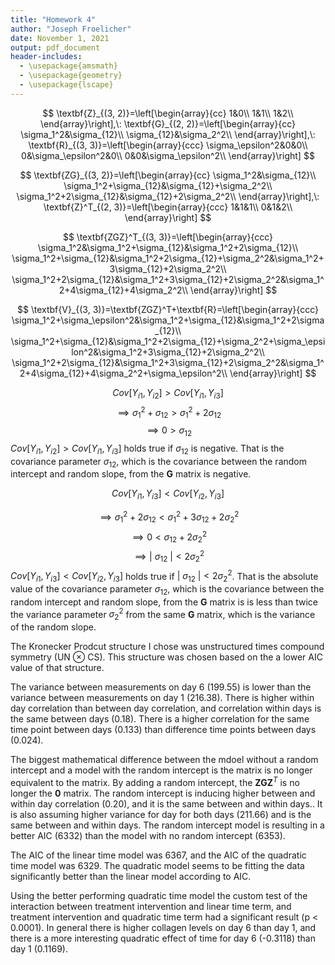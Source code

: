 ```yaml
---
title: "Homework 4"
author: "Joseph Froelicher"
date: November 1, 2021
output: pdf_document
header-includes:
  - \usepackage{amsmath}
  - \usepackage{geometry}
  - \usepackage{lscape}
---
```


\section{Question 1}

$$
\textbf{Z}_{(3, 2)}=\left[\begin{array}{cc}
1&0\\
1&1\\
1&2\\
\end{array}\right],\:
\textbf{G}_{(2, 2)}=\left[\begin{array}{cc}
\sigma_1^2&\sigma_{12}\\
\sigma_{12}&\sigma_2^2\\
\end{array}\right],\:
\textbf{R}_{(3, 3)}=\left[\begin{array}{ccc}
\sigma_\epsilon^2&0&0\\
0&\sigma_\epsilon^2&0\\
0&0&\sigma_\epsilon^2\\
\end{array}\right]
$$

$$
\textbf{ZG}_{(3, 2)}=\left[\begin{array}{cc}
\sigma_1^2&\sigma_{12}\\
\sigma_1^2+\sigma_{12}&\sigma_{12}+\sigma_2^2\\
\sigma_1^2+2\sigma_{12}&\sigma_{12}+2\sigma_2^2\\
\end{array}\right],\:
\textbf{Z}^T_{(2, 3)}=\left[\begin{array}{ccc}
1&1&1\\
0&1&2\\
\end{array}\right]
$$

$$
\textbf{ZGZ}^T_{(3, 3)}=\left[\begin{array}{ccc}
\sigma_1^2&\sigma_1^2+\sigma_{12}&\sigma_1^2+2\sigma_{12}\\
\sigma_1^2+\sigma_{12}&\sigma_1^2+2\sigma_{12}+\sigma_2^2&\sigma_1^2+3\sigma_{12}+2\sigma_2^2\\
\sigma_1^2+2\sigma_{12}&\sigma_1^2+3\sigma_{12}+2\sigma_2^2&\sigma_1^2+4\sigma_{12}+4\sigma_2^2\\
\end{array}\right]
$$

$$
\textbf{V}_{(3, 3)}=\textbf{ZGZ}^T+\textbf{R}=\left[\begin{array}{ccc}
\sigma_1^2+\sigma_\epsilon^2&\sigma_1^2+\sigma_{12}&\sigma_1^2+2\sigma_{12}\\
\sigma_1^2+\sigma_{12}&\sigma_1^2+2\sigma_{12}+\sigma_2^2+\sigma_\epsilon^2&\sigma_1^2+3\sigma_{12}+2\sigma_2^2\\
\sigma_1^2+2\sigma_{12}&\sigma_1^2+3\sigma_{12}+2\sigma_2^2&\sigma_1^2+4\sigma_{12}+4\sigma_2^2+\sigma_\epsilon^2\\
\end{array}\right]
$$

$$Cov[Y_{i1}, Y_{i2}] > Cov[Y_{i1}, Y_{i3}]$$
$$\implies \sigma_1^2+\sigma_{12} > \sigma_1^2+2\sigma_{12}$$
$$\implies 0>\sigma_{12}$$
$Cov[Y_{i1}, Y_{i2}] > Cov[Y_{i1}, Y_{i3}]$ holds true if $\sigma_{12}$ is negative. That is the covariance parameter $\sigma_{12}$, which is the covariance between the random intercept and random slope, from the $\textbf{G}$ matrix is negative.

$$Cov[Y_{i1}, Y_{i3}] < Cov[Y_{i2}, Y_{i3}]$$

$$\implies \sigma_1^2+2\sigma_{12}<\sigma_1^2+3\sigma_{12}+2\sigma_2^2$$
$$\implies 0<\sigma_{12}+2\sigma_2^2$$
$$\implies |\:\sigma_{12}\:|<2\sigma_2^2$$
$Cov[Y_{i1}, Y_{i3}] < Cov[Y_{i2}, Y_{i3}]$ holds true if $|\:\sigma_{12}\:|<2\sigma_2^2$. That is the absolute value of the covariance parameter $\sigma_{12}$, which is the covariance between the random intercept and random slope, from the $\textbf{G}$ matrix is is less than twice the variance parameter $\sigma_2^2$ from the same $\textbf{G}$ matrix, which is the variance of the random slope.
\newpage
\section{Question 2}
\subsection{Part A}
\begin{verbatim}
/* Question 2 */
/* Import data */ 
proc import datafile = 'C:\Users\jofro\dev\longi\data\p1np.csv'
 out = data
 dbms = CSV;
run;

/* Question A */
/* UN@UN structure */
/* Doesn't converge, infinite likelihood */
proc mixed data=data method=ml;
  class day time;
  model p1np=day time day*time / solution;
  repeated day time / type=un@un subject=id r rcorr;
run;

/* UN@AR(1) */
proc mixed data=data method=ml;
  class day time;
  model p1np=day time day*time / solution;
  repeated day time / type=un@ar(1) subject=id r rcorr;
run;

/* UN@CS */
/* better AIC */
proc mixed data=data method=ml;
  class day time;
  model p1np=day time day*time / noint solution;
  repeated day time / type=un@cs subject=id r rcorr;
run;
\end{verbatim}

The Kronecker Prodcut structure I chose was unstructured times compound symmetry (UN $\otimes$ CS). This structure was chosen based on  the a lower AIC value of that structure.

\subsection{Part B}

The variance between measurements on day 6 (199.55) is lower than the variance between measurements on day 1 (216.38). There is higher within day correlation than between day correlation, and correlation within days is the same between days (0.18). There is a higher correlation for the same time point between days (0.133) than difference time points between days (0.024).

\begin{verbatim}
/* Question C */
proc mixed data=data method=ml;
  class day time;
  model p1np=day time day*time / noint solution;
  random intercept / subject=id v vcorr;
run;
\end{verbatim}

The biggest mathematical difference between the mdoel without a random intercept and a model with the random intercept is the \textbf{V} matrix is no longer equivalent to the \textbf{R} matrix. By adding a random intercept, the $\textbf{ZGZ}^T$ is no longer the $\textbf{0}$ matrix. The random intercept is inducing higher between and within day correlation (0.20), and it is the same between and within days.. It is also assuming higher variance for day for both days (211.66) and is the same between and within days. The random intercept model is resulting in a better AIC (6332) than the model with no random intercept (6353).

\begin{verbatim}
/* Question D */
data data2;
  set data;
  timec = time;
run;

proc mixed data=data2 method=ml;
  class day time;
  model p1np=day timec day*timec / noint solution;
  repeated day time / type=un@cs subject=id r rcorr;
run;

proc mixed data=data2 method=ml;
  class day time;
  model p1np=day timec day*timec day*timec*timec / noint solution;
  repeated day time / type=un@cs subject=id r rcorr;
run;
\end{verbatim}

The AIC of the linear time model was 6367, and the AIC of the quadratic time model was 6329. The quadratic model seems to be fitting the data significantly better than the linear model according to AIC.

\begin{verbatim}
/* Question E */
proc mixed data=data2 method=reml;
  class day time;
  model p1np=day day*timec day*timec*timec / noint solution;
  repeated day time / subject=id type=un@cs r rcorr;
  contrast "linear trend" day*timec 0 1;
  contrast "linear trend 2" day*timec -1 1;
  contrast "quadratic trend" day*timec*timec 0 1;
  contrast "trend" day*timec 0 1,
  				   day*timec*timec 0 1;
  contrast "treatment vs. reference" day*timec -1 1,
  									 day*timec*timec -1 1;
run;
\end{verbatim}

Using the better performing quadratic time model the custom test of the interaction between treatment intervention and linear time term, and treatment intervention and quadratic time term had a significant result (p < 0.0001). In general there is higher collagen levels on day 6 than day 1, and there is a more interesting quadratic effect of time for day 6 (-0.3118) than day 1 (0.1169).
\newpage
\begin{landscape}
\section{Question 3}

$$
\textbf{Z}_{h(8, 4)}=\left[\begin{array}{cccc}
1&1&0&0\\
1&1&0&0\\
1&1&0&0\\
1&0&1&0\\
1&0&1&0\\
1&0&1&0\\
1&0&0&1\\
1&0&0&1\\
\end{array}\right],\:
\textbf{G}_{h(4, 4)}=\left[\begin{array}{cccc}
\sigma_{int}^2&0&0&0\\
0&\sigma_{h(1)}^2&0&0\\
0&0&\sigma_{h(2)}^2&0\\
0&0&0&\sigma_{h(3)}^2\\
\end{array}\right],\:
\textbf{R}_{h(8, 8)}=\left[\begin{array}{cccccccc}
\sigma_\epsilon^2&0&0&0&0&0&0&0\\
0&\sigma_\epsilon^2&0&0&0&0&0&0\\
0&0&\sigma_\epsilon^2&0&0&0&0&0\\
0&0&0&\sigma_\epsilon^2&0&0&0&0\\
0&0&0&0&\sigma_\epsilon^2&0&0&0\\
0&0&0&0&0&\sigma_\epsilon^2&0&0\\
0&0&0&0&0&0&\sigma_\epsilon^2&0\\
0&0&0&0&0&0&0&\sigma_\epsilon^2\\
\end{array}\right]
$$

$$
\textbf{V}_h = \textbf{ZGZ}^T +\textbf{R}=
$$

$$
\left[\begin{array}{cccccccc}
\sigma_{int}^2+\sigma_{h(1)}^2+\sigma_\epsilon^2&\sigma_{int}^2+\sigma_{h(1)}^2&\sigma_{int}^2+\sigma_{h(1)}^2&\sigma_{int}^2&\sigma_{int}^2&\sigma_{int}^2&\sigma_{int}^2&\sigma_{int}^2\\
\sigma_{int}^2+\sigma_{h(1)}^2&\sigma_{int}^2+\sigma_{h(1)}^2+\sigma_\epsilon^2&\sigma_{int}^2+\sigma_{h(1)}^2&\sigma_{int}^2&\sigma_{int}^2&\sigma_{int}^2&\sigma_{int}^2&\sigma_{int}^2\\
\sigma_{int}^2+\sigma_{h(1)}^2&\sigma_{int}^2+\sigma_{h(1)}^2&\sigma_{int}^2+\sigma_{h(1)}^2+\sigma_\epsilon^2&\sigma_{int}^2&\sigma_{int}^2&\sigma_{int}^2&\sigma_{int}^2&\sigma_{int}^2\\
\sigma_{int}^2&\sigma_{int}^2&\sigma_{int}^2&\sigma_{int}^2+\sigma_{h(2)}^2+\sigma_\epsilon^2&\sigma_{int}^2+\sigma_{h(2)}^2&\sigma_{int}^2+\sigma_{h(2)}^2&\sigma_{int}^2&\sigma_{int}^2\\
\sigma_{int}^2&\sigma_{int}^2&\sigma_{int}^2&\sigma_{int}^2+\sigma_{h(2)}^2&\sigma_{int}^2+\sigma_{h(2)}^2+\sigma_\epsilon^2&\sigma_{int}^2+\sigma_{h(2)}^2&\sigma_{int}^2&\sigma_{int}^2\\
\sigma_{int}^2&\sigma_{int}^2&\sigma_{int}^2&\sigma_{int}^2+\sigma_{h(2)}^2&\sigma_{int}^2+\sigma_{h(2)}^2&\sigma_{int}^2+\sigma_{h(2)}^2+\sigma_\epsilon^2&\sigma_{int}^2&\sigma_{int}^2\\
\sigma_{int}^2&\sigma_{int}^2&\sigma_{int}^2&\sigma_{int}^2&\sigma_{int}^2&\sigma_{int}^2&\sigma_{int}^2+\sigma_{h(3)}^2+\sigma_\epsilon^2&\sigma_{int}^2+\sigma_{h(3)}^2\\
\sigma_{int}^2&\sigma_{int}^2&\sigma_{int}^2&\sigma_{int}^2&\sigma_{int}^2&\sigma_{int}^2&\sigma_{int}^2+\sigma_{h(3)}^2&\sigma_{int}^2+\sigma_{h(3)}^2+\sigma_\epsilon^2\\
\end{array}\right]
$$
\end{landscape}
